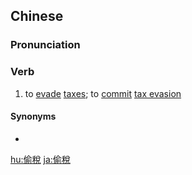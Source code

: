 {{also|偷税}}
==Chinese==
{{zh-forms|s=偷税}}

===Pronunciation===
{{zh-pron
|m=tōushuì
|c=tau1 seoi3
|mn=qz:thau-sèr/xm:thau-sè/zz:thau-sòe
|cat=v
}}

===Verb===
{{zh-verb}}

# {{lb|zh|Advanced Mandarin}} to [[evade]] [[taxes]]; to [[commit]] [[tax evasion]]

====Synonyms====
* {{zh-l|漏稅}}

[[hu:偷稅]]
[[ja:偷稅]]